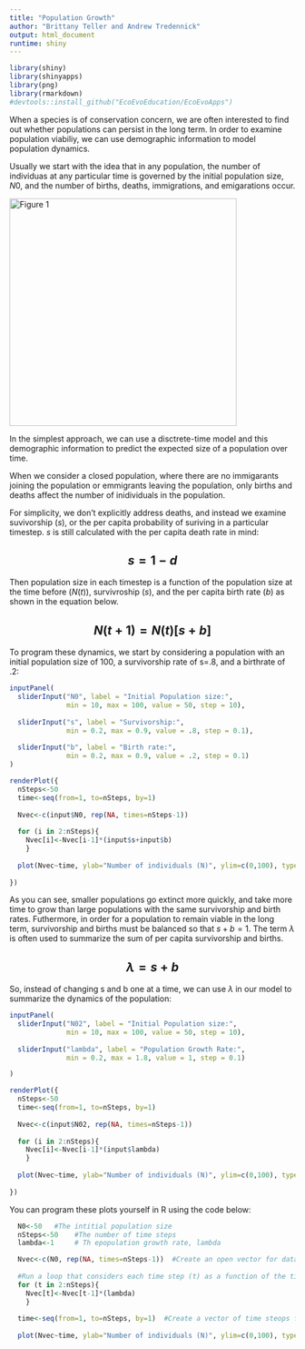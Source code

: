 ```yaml
---
title: "Population Growth"
author: "Brittany Teller and Andrew Tredennick"
output: html_document
runtime: shiny
---
```


```r
library(shiny)
library(shinyapps)
library(png)
library(rmarkdown)
#devtools::install_github("EcoEvoEducation/EcoEvoApps")

```
When a species is of conservation concern, we are often interested to find out whether populations can persist in the long term. In order to examine population viabiliy, we can use demographic information to model population dynamics.

Usually we start with the idea that in any population, the number of individuas at any particular time is governed by the initial population size, $N0$, and the number of births, deaths, immigrations, and emigarations occur.

<img src="figures/Fig1.png" alt="Figure 1" style="width: 400px;"/>

In the simplest approach, we can use a disctrete-time model and this demographic information to predict the expected size of a population over time.

When we consider a closed population, where there are no immigarants joining the population or emmigrants leaving the population, only births and deaths affect the number of inidividuals in the population.

For simplicity, we don't explicitly address deaths, and instead we examine suvivorship ($s$), or the per capita probability of suriving in a particular timestep. $s$ is still calculated with the per capita death rate in mind:

## $$s=1-d$$

Then population size in each timestep is a function of the population size at the time before ($N(t)$), survivroship ($s$), and the per capita birth rate ($b$) as shown in the equation below.

## $$N(t+1)=N(t)[s+b]$$

To program these dynamics, we start by considering a population with an initial population size of 100, a survivorship rate of s=.8, and a birthrate of .2:

```r
inputPanel(
  sliderInput("N0", label = "Initial Population size:",
              min = 10, max = 100, value = 50, step = 10),
  
  sliderInput("s", label = "Survivorship:",
              min = 0.2, max = 0.9, value = .8, step = 0.1),
  
  sliderInput("b", label = "Birth rate:",
              min = 0.2, max = 0.9, value = .2, step = 0.1)
)

renderPlot({
  nSteps<-50
  time<-seq(from=1, to=nSteps, by=1)
  
  Nvec<-c(input$N0, rep(NA, times=nSteps-1))
  
  for (i in 2:nSteps){
    Nvec[i]<-Nvec[i-1]*(input$s+input$b)
    }
  
  plot(Nvec~time, ylab="Number of individuals (N)", ylim=c(0,100), type="o")
    
})
```

As you can see, smaller populations go extinct more quickly, and take more time to grow than large populations with the same survivorship and birth rates. Futhermore, in order for a population to remain viable in the long term, survivorship and births must be balanced so that $s+b=1$. The term  $\lambda$  is often used to summarize the sum of per capita survivorship and births.

## $$\lambda= s+b$$

So, instead of changing s and b one at a time, we can use $\lambda$ in our model to summarize the dynamics of the population:

```r
inputPanel(
  sliderInput("N02", label = "Initial Population size:",
              min = 10, max = 100, value = 50, step = 10),
  
  sliderInput("lambda", label = "Population Growth Rate:",
              min = 0.2, max = 1.8, value = 1, step = 0.1)

)

renderPlot({
  nSteps<-50
  time<-seq(from=1, to=nSteps, by=1)
  
  Nvec<-c(input$N02, rep(NA, times=nSteps-1))
  
  for (i in 2:nSteps){
    Nvec[i]<-Nvec[i-1]*(input$lambda)
    }
  
  plot(Nvec~time, ylab="Number of individuals (N)", ylim=c(0,100), type="o")
    
})
```


You can program these plots yourself in R using the code below:

```r
  
  N0<-50   #The intitial population size
  nSteps<-50    #The number of time steps
  lambda<-1     # Th epopulation growth rate, lambda

  Nvec<-c(N0, rep(NA, times=nSteps-1))  #Create an open vector for data
  
  #Run a loop that considers each time step (t) as a function of the time step before it (t-1) and lambda
  for (t in 2:nSteps){
    Nvec[t]<-Nvec[t-1]*(lambda)
    }
  
  time<-seq(from=1, to=nSteps, by=1)  #Create a vector of time steops for plotting
  
  plot(Nvec~time, ylab="Number of individuals (N)", ylim=c(0,100), type="o")  #plot the results

```

